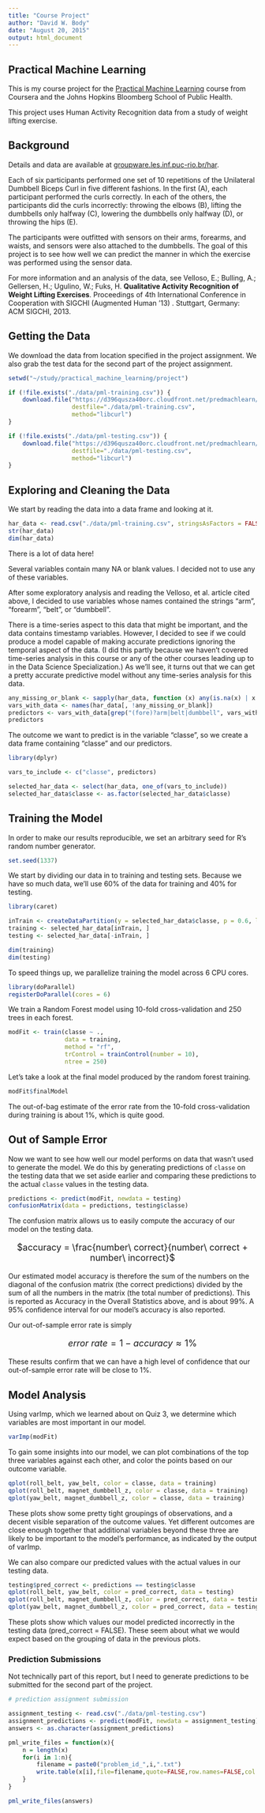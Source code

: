 ```yaml
---
title: "Course Project"
author: "David W. Body"
date: "August 20, 2015"
output: html_document
---
```


## Practical Machine Learning

This is my course project for the [Practical Machine Learning](https://www.coursera.org/course/predmachlearn) course from Coursera and the Johns Hopkins Bloomberg School of Public Health.

This project uses Human Activity Recognition data from a study of weight lifting exercise.

## Background

Details and data are available at [groupware.les.inf.puc-rio.br/har](http://groupware.les.inf.puc-rio.br/har).

Each of six participants performed one set of 10 repetitions of the Unilateral Dumbbell Biceps Curl in five different fashions. In the first (A), each participant performed the curls correctly. In each of the others, the participants did the curls incorrectly: throwing the elbows (B), lifting the dumbbells only halfway (C), lowering the dumbbells only halfway (D), or throwing the hips (E).

The participants were outfitted with sensors on their arms, forearms, and waists, and sensors were also attached to the dumbbells. The goal of this project is to see how well we can predict the manner in which the exercise was performed using the sensor data.

For more information and an analysis of the data, see Velloso, E.; Bulling, A.; Gellersen, H.; Ugulino, W.; Fuks, H. **Qualitative Activity Recognition of Weight Lifting Exercises**. Proceedings of 4th International Conference in Cooperation with SIGCHI (Augmented Human '13) . Stuttgart, Germany: ACM SIGCHI, 2013.

## Getting the Data

We download the data from location specified in the project assignment. We also grab the test data for the second part of the project assignment.

```r
setwd("~/study/practical_machine_learning/project")
```

```r
if (!file.exists("./data/pml-training.csv")) {
    download.file("https://d396qusza40orc.cloudfront.net/predmachlearn/pml-training.csv",
                  destfile="./data/pml-training.csv",
                  method="libcurl")
}

if (!file.exists("./data/pml-testing.csv")) {
    download.file("https://d396qusza40orc.cloudfront.net/predmachlearn/pml-testing.csv",
                  destfile="./data/pml-testing.csv",
                  method="libcurl")
}
```

## Exploring and Cleaning the Data

We start by reading the data into a data frame and looking at it.

```r
har_data <- read.csv("./data/pml-training.csv", stringsAsFactors = FALSE)
str(har_data)
dim(har_data)
```

There is a lot of data here!

Several variables contain many NA or blank values. I decided not to use any of these variables.

After some exploratory analysis and reading the Velloso, et al. article cited above, I decided to use variables whose names contained the strings "arm", "forearm", "belt", or "dumbbell".

There is a time-series aspect to this data that might be important, and the data contains timestamp variables. However, I decided to see if we could produce a model capable of making accurate predictions ignoring the temporal aspect of the data. (I did this partly because we haven't covered time-series analysis in this course or any of the other courses leading up to in the Data Science Specialization.) As we'll see, it turns out that we can get a pretty accurate predictive model without any time-series analysis for this data.

```r
any_missing_or_blank <- sapply(har_data, function (x) any(is.na(x) | x == ""))
vars_with_data <- names(har_data[, !any_missing_or_blank])
predictors <- vars_with_data[grep("(fore)?arm|belt|dumbbell", vars_with_data)]
predictors
```

The outcome we want to predict is in the variable "classe", so we create a data frame containing "classe" and our predictors.

```r
library(dplyr)

vars_to_include <- c("classe", predictors)

selected_har_data <- select(har_data, one_of(vars_to_include))
selected_har_data$classe <- as.factor(selected_har_data$classe)
```

## Training the Model

In order to make our results reproducible, we set an arbitrary seed for R's random number generator.

```r
set.seed(1337)
```

We start by dividing our data in to training and testing sets. Because we have so much data, we'll use 60% of the data for training and 40% for testing.

```r
library(caret)
```

```r
inTrain <- createDataPartition(y = selected_har_data$classe, p = 0.6, list = FALSE)
training <- selected_har_data[inTrain, ]
testing <- selected_har_data[-inTrain, ]

dim(training)
dim(testing)
```

To speed things up, we parallelize training the model across 6 CPU cores.

```r
library(doParallel)
registerDoParallel(cores = 6)
```

We train a Random Forest model using 10-fold cross-validation and 250 trees in each forest.

```r
modFit <- train(classe ~ .,
                data = training,
                method = "rf",
                trControl = trainControl(number = 10),
                ntree = 250)
```

Let's take a look at the final model produced by the random forest training.

```r
modFit$finalModel
```

The out-of-bag estimate of the error rate from the 10-fold cross-validation during training is about 1%, which is quite good.

## Out of Sample Error

Now we want to see how well our model performs on data that wasn't used to generate the model. We do this by generating predictions of `classe` on the testing data that we set aside earlier and comparing these predictions to the actual `classe` values in the testing data.

```r
predictions <- predict(modFit, newdata = testing)
confusionMatrix(data = predictions, testing$classe)
```

The confusion matrix allows us to easily compute the accuracy of our model on the testing data.

<p align="center" style="font-size: large">
$accuracy = \frac{number\ correct}{number\ correct + number\ incorrect}$
<p>

Our estimated model accuracy is therefore the sum of the numbers on the diagonal of the confusion matrix (the correct predictions) divided by the sum of all the numbers in the matrix (the total number of predictions). This is reported as Accuracy in the Overall Statistics above, and is about 99%. A 95% confidence interval for our model's accuracy is also reported.

Our out-of-sample error rate is simply

<p align="center" style="font-size: large">
$error\ rate = 1 - accuracy \approx 1\%$
<p>

These results confirm that we can have a high level of confidence that our out-of-sample error rate will be close to 1%.

## Model Analysis

Using varImp, which we learned about on Quiz 3, we determine which variables are most important in our model.

```r
varImp(modFit)
```

To gain some insights into our model, we can plot combinations of the top three variables against each other, and color the points based on our outcome variable.

```r
qplot(roll_belt, yaw_belt, color = classe, data = training)
qplot(roll_belt, magnet_dumbbell_z, color = classe, data = training)
qplot(yaw_belt, magnet_dumbbell_z, color = classe, data = training)
```

These plots show some pretty tight groupings of observations, and a decent visible separation of the outcome values. Yet different outcomes are close enough together that additional variables beyond these three are likely to be important to the model's performance, as indicated by the output of varImp.

We can also compare our predicted values with the actual values in our testing data.

```r
testing$pred_correct <- predictions == testing$classe
qplot(roll_belt, yaw_belt, color = pred_correct, data = testing)
qplot(roll_belt, magnet_dumbbell_z, color = pred_correct, data = testing)
qplot(yaw_belt, magnet_dumbbell_z, color = pred_correct, data = testing)
```

These plots show which values our model predicted incorrectly in the testing data (pred_correct = FALSE). These seem about what we would expect based on the grouping of data in the previous plots.

### Prediction Submissions

Not technically part of this report, but I need to generate predictions to be submitted for the second part of the project.

```r
# prediction assignment submission

assignment_testing <- read.csv("./data/pml-testing.csv")
assignment_predictions <- predict(modFit, newdata = assignment_testing)
answers <- as.character(assignment_predictions)

pml_write_files = function(x){
    n = length(x)
    for(i in 1:n){
        filename = paste0("problem_id_",i,".txt")
        write.table(x[i],file=filename,quote=FALSE,row.names=FALSE,col.names=FALSE)
    }
}

pml_write_files(answers)
```
